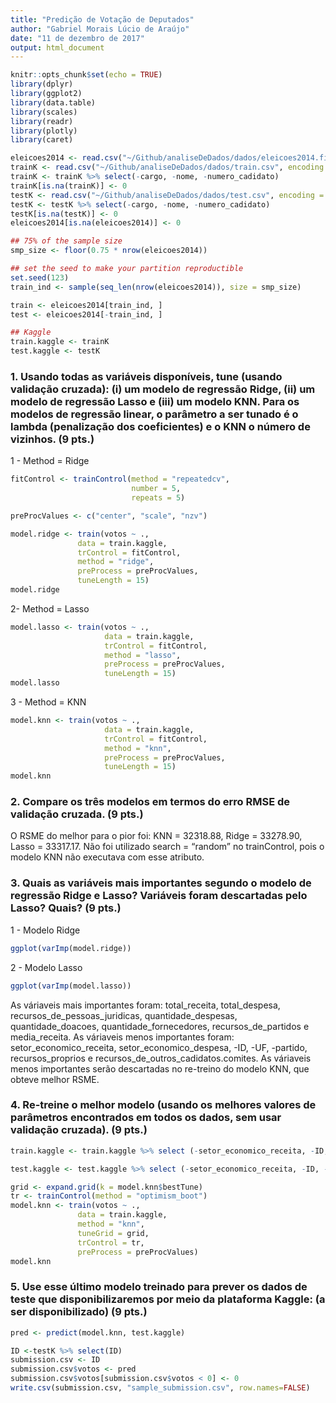 ```yaml
---
title: "Predição de Votação de Deputados"
author: "Gabriel Morais Lúcio de Araújo"
date: "11 de dezembro de 2017"
output: html_document
---
```


```r
knitr::opts_chunk$set(echo = TRUE)
library(dplyr)
library(ggplot2)
library(data.table)
library(scales)
library(readr)
library(plotly)
library(caret)
```

```r
eleicoes2014 <- read.csv("~/Github/analiseDeDados/dados/eleicoes2014.filtrado.csv", encoding = "latin1")
trainK <- read.csv("~/Github/analiseDeDados/dados/train.csv", encoding = "latin1")
trainK <- trainK %>% select(-cargo, -nome, -numero_cadidato)
trainK[is.na(trainK)] <- 0
testK <- read.csv("~/Github/analiseDeDados/dados/test.csv", encoding = "latin1")
testK <- testK %>% select(-cargo, -nome, -numero_cadidato)
testK[is.na(testK)] <- 0
eleicoes2014[is.na(eleicoes2014)] <- 0
```

```r
## 75% of the sample size
smp_size <- floor(0.75 * nrow(eleicoes2014))

## set the seed to make your partition reproductible
set.seed(123)
train_ind <- sample(seq_len(nrow(eleicoes2014)), size = smp_size)

train <- eleicoes2014[train_ind, ]
test <- eleicoes2014[-train_ind, ]

## Kaggle
train.kaggle <- trainK
test.kaggle <- testK
```

### 1. Usando todas as variáveis disponíveis, tune (usando validação cruzada): (i) um modelo de regressão Ridge, (ii) um modelo de regressão Lasso e (iii) um modelo KNN. Para os modelos de regressão linear, o parâmetro a ser tunado é o lambda (penalização dos coeficientes) e o KNN o número de vizinhos. (9 pts.)

1 - Method = Ridge
```r
fitControl <- trainControl(method = "repeatedcv",
                           number = 5,
                           repeats = 5)

preProcValues <- c("center", "scale", "nzv")

model.ridge <- train(votos ~ ., 
               data = train.kaggle,
               trControl = fitControl,
               method = "ridge",
               preProcess = preProcValues,
               tuneLength = 15)
model.ridge
```

2- Method = Lasso
```r
model.lasso <- train(votos ~ .,
                     data = train.kaggle,
                     trControl = fitControl,
                     method = "lasso",
                     preProcess = preProcValues,
                     tuneLength = 15)
model.lasso
```

3 - Method = KNN
```r
model.knn <- train(votos ~ .,
                     data = train.kaggle,
                     trControl = fitControl,
                     method = "knn",
                     preProcess = preProcValues,
                     tuneLength = 15)
model.knn
```

### 2. Compare os três modelos em termos do erro RMSE de validação cruzada. (9 pts.)

O RSME do melhor para o pior foi: KNN = 32318.88, Ridge = 33278.90, Lasso = 33317.17. Não foi utilizado search = "random" no trainControl, pois o modelo KNN não executava com esse atributo.

### 3. Quais as variáveis mais importantes segundo o modelo de regressão Ridge e Lasso?  Variáveis foram descartadas pelo Lasso? Quais? (9 pts.)

1 - Modelo Ridge
```r
ggplot(varImp(model.ridge))
```

2 - Modelo Lasso
```r
ggplot(varImp(model.lasso))
```

As váriaveis mais importantes foram: total_receita, total_despesa, recursos_de_pessoas_juridicas, quantidade_despesas, quantidade_doacoes, quantidade_fornecedores, recursos_de_partidos e media_receita. As váriaveis menos importantes foram: setor_economico_receita, setor_economico_despesa, -ID, -UF, -partido, recursos_proprios e recursos_de_outros_cadidatos.comites. As váriaveis menos importantes serão descartadas no re-treino do modelo KNN, que obteve melhor RSME.

### 4. Re-treine o melhor modelo (usando os melhores valores de parâmetros encontrados em todos os dados, sem usar validação cruzada). (9 pts.)
```r
train.kaggle <- train.kaggle %>% select (-setor_economico_receita, -ID, -partido, -UF, -recursos_proprios, -recursos_de_outros_candidatos.comites, -setor_economico_despesa)

test.kaggle <- test.kaggle %>% select (-setor_economico_receita, -ID, -partido, -UF, -recursos_proprios, -recursos_de_outros_candidatos.comites, -setor_economico_despesa)

grid <- expand.grid(k = model.knn$bestTune)
tr <- trainControl(method = "optimism_boot")
model.knn <- train(votos ~ ., 
               data = train.kaggle,
               method = "knn",
               tuneGrid = grid,
               trControl = tr,
               preProcess = preProcValues)
model.knn
```

### 5. Use esse último modelo treinado para prever os dados de teste que disponibilizaremos por meio da plataforma Kaggle: (a ser disponibilizado) (9 pts.)
```r
pred <- predict(model.knn, test.kaggle)
```

```r
ID <-testK %>% select(ID)
submission.csv <- ID
submission.csv$votos <- pred
submission.csv$votos[submission.csv$votos < 0] <- 0
write.csv(submission.csv, "sample_submission.csv", row.names=FALSE)
```

